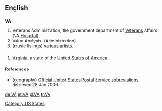{{see|va}}
==English==

==={{initialism}}===
{{wikipedia}}
'''VA'''

# Veterans Administration, the government department of [[Veteran]]s Affairs (VA [[Hospital]])
# Value Analysis, (Administration)
# (music listings) [[various]] [[artist]]s.

==={{abbreviation}}===
# {{geography}} [[Virginia]], a state of the [[United States of America]].

====References====
* (geography) [http://www.usps.com/ncsc/lookups/abbreviations.html Official United States Postal Service abbreviations]. Retrieved 28 Jan 2006.

[[Category:US States]]

[[de:VA]]
[[et:VA]]
[[pl:VA]]
[[tr:VA]]